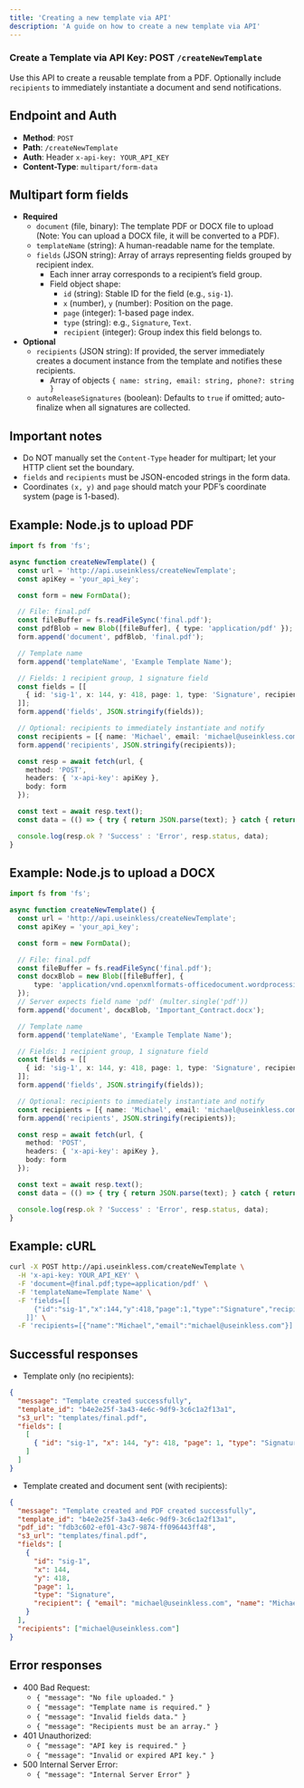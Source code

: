 ```yaml
---
title: 'Creating a new template via API'
description: 'A guide on how to create a new template via API'
---
```


### Create a Template via API Key: POST `/createNewTemplate`

Use this API to create a reusable template from a PDF. Optionally include `recipients` to immediately instantiate a document and send notifications.

## Endpoint and Auth
- **Method**: `POST`
- **Path**: `/createNewTemplate`
- **Auth**: Header `x-api-key: YOUR_API_KEY`
- **Content-Type**: `multipart/form-data`

## Multipart form fields
- **Required**
  - `document` (file, binary): The template PDF or DOCX file to upload (Note: You can upload a DOCX file, it will be converted to a PDF).
  - `templateName` (string): A human-readable name for the template.
  - `fields` (JSON string): Array of arrays representing fields grouped by recipient index.
    - Each inner array corresponds to a recipient’s field group.
    - Field object shape:
      - `id` (string): Stable ID for the field (e.g., `sig-1`).
      - `x` (number), `y` (number): Position on the page.
      - `page` (integer): 1-based page index.
      - `type` (string): e.g., `Signature`, `Text`.
      - `recipient` (integer): Group index this field belongs to.
- **Optional**
  - `recipients` (JSON string): If provided, the server immediately creates a document instance from the template and notifies these recipients.
    - Array of objects `{ name: string, email: string, phone?: string }`
  - `autoReleaseSignatures` (boolean): Defaults to `true` if omitted; auto-finalize when all signatures are collected.

## Important notes
- Do NOT manually set the `Content-Type` header for multipart; let your HTTP client set the boundary.
- `fields` and `recipients` must be JSON-encoded strings in the form data.
- Coordinates `(x, y)` and `page` should match your PDF’s coordinate system (page is 1-based).

## Example: Node.js to upload PDF
```ts
import fs from 'fs';

async function createNewTemplate() {
  const url = 'http://api.useinkless/createNewTemplate';
  const apiKey = 'your_api_key';

  const form = new FormData();

  // File: final.pdf
  const fileBuffer = fs.readFileSync('final.pdf');
  const pdfBlob = new Blob([fileBuffer], { type: 'application/pdf' });
  form.append('document', pdfBlob, 'final.pdf');

  // Template name
  form.append('templateName', 'Example Template Name');

  // Fields: 1 recipient group, 1 signature field
  const fields = [[
    { id: 'sig-1', x: 144, y: 418, page: 1, type: 'Signature', recipient: 1 }
  ]];
  form.append('fields', JSON.stringify(fields));

  // Optional: recipients to immediately instantiate and notify
  const recipients = [{ name: 'Michael', email: 'michael@useinkless.com' }];
  form.append('recipients', JSON.stringify(recipients));

  const resp = await fetch(url, {
    method: 'POST',
    headers: { 'x-api-key': apiKey },
    body: form
  });

  const text = await resp.text();
  const data = (() => { try { return JSON.parse(text); } catch { return text; } })();

  console.log(resp.ok ? 'Success' : 'Error', resp.status, data);
}
```

## Example: Node.js to upload a DOCX
```ts
import fs from 'fs';

async function createNewTemplate() {
  const url = 'http://api.useinkless/createNewTemplate';
  const apiKey = 'your_api_key';

  const form = new FormData();

  // File: final.pdf
  const fileBuffer = fs.readFileSync('final.pdf');
  const docxBlob = new Blob([fileBuffer], {
      type: 'application/vnd.openxmlformats-officedocument.wordprocessingml.document'
  });
  // Server expects field name 'pdf' (multer.single('pdf'))
  form.append('document', docxBlob, 'Important_Contract.docx');

  // Template name
  form.append('templateName', 'Example Template Name');

  // Fields: 1 recipient group, 1 signature field
  const fields = [[
    { id: 'sig-1', x: 144, y: 418, page: 1, type: 'Signature', recipient: 1 }
  ]];
  form.append('fields', JSON.stringify(fields));

  // Optional: recipients to immediately instantiate and notify
  const recipients = [{ name: 'Michael', email: 'michael@useinkless.com' }];
  form.append('recipients', JSON.stringify(recipients));

  const resp = await fetch(url, {
    method: 'POST',
    headers: { 'x-api-key': apiKey },
    body: form
  });

  const text = await resp.text();
  const data = (() => { try { return JSON.parse(text); } catch { return text; } })();

  console.log(resp.ok ? 'Success' : 'Error', resp.status, data);
}
```

## Example: cURL
```bash
curl -X POST http://api.useinkless.com/createNewTemplate \
  -H 'x-api-key: YOUR_API_KEY' \
  -F 'document=@final.pdf;type=application/pdf' \
  -F 'templateName=Template Name' \
  -F 'fields=[[
      {"id":"sig-1","x":144,"y":418,"page":1,"type":"Signature","recipient":1}
    ]]' \
  -F 'recipients=[{"name":"Michael","email":"michael@useinkless.com"}]'
```

## Successful responses
- Template only (no recipients):
```json
{
  "message": "Template created successfully",
  "template_id": "b4e2e25f-3a43-4e6c-9df9-3c6c1a2f13a1",
  "s3_url": "templates/final.pdf",
  "fields": [
    [
      { "id": "sig-1", "x": 144, "y": 418, "page": 1, "type": "Signature", "recipient": 1 }
    ]
  ]
}
```

- Template created and document sent (with recipients):
```json
{
  "message": "Template created and PDF created successfully",
  "template_id": "b4e2e25f-3a43-4e6c-9df9-3c6c1a2f13a1",
  "pdf_id": "fdb3c602-ef01-43c7-9874-ff096443ff48",
  "s3_url": "templates/final.pdf",
  "fields": [
    {
      "id": "sig-1",
      "x": 144,
      "y": 418,
      "page": 1,
      "type": "Signature",
      "recipient": { "email": "michael@useinkless.com", "name": "Michael" }
    }
  ],
  "recipients": ["michael@useinkless.com"]
}
```

## Error responses
- 400 Bad Request:
  - `{ "message": "No file uploaded." }`
  - `{ "message": "Template name is required." }`
  - `{ "message": "Invalid fields data." }`
  - `{ "message": "Recipients must be an array." }`
- 401 Unauthorized:
  - `{ "message": "API key is required." }`
  - `{ "message": "Invalid or expired API key." }`
- 500 Internal Server Error:
  - `{ "message": "Internal Server Error" }`